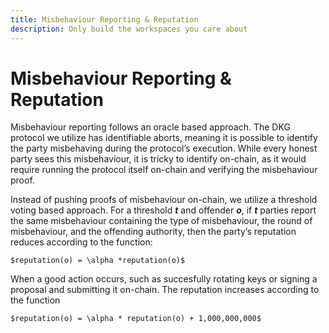 ```yaml
---
title: Misbehaviour Reporting & Reputation
description: Only build the workspaces you care about
---
```


# Misbehaviour Reporting & Reputation

Misbehaviour reporting follows an oracle based approach. The DKG protocol we utilize has identifiable aborts, meaning it is
possible to identify the party misbehaving during the protocol’s execution. While every honest party sees this misbehaviour,
it is tricky to identify on-chain, as it would require running the protocol itself on-chain and verifying the misbehaviour proof.

Instead of pushing proofs of misbehaviour on-chain, we utilize a threshold voting based approach. For a threshold
**_t_** and offender **_o_**, if **_t_** parties report the same misbehaviour containing the type of misbehaviour, the round of
misbehaviour, and the offending authority, then the party’s reputation reduces according to the function:

```
$reputation(o) = \alpha *reputation(o)$
```

When a good action occurs, such as succesfully rotating keys or signing a proposal and submitting it on-chain. The reputation
increases according to the function

```
$reputation(o) = \alpha * reputation(o) + 1,000,000,000$
```
